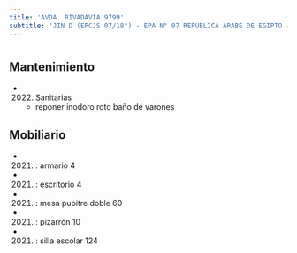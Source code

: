 ```yaml
---
title: 'AVDA. RIVADAVIA 9799'
subtitle: 'JIN D (EPCJS 07/18°) - EPA N° 07 REPUBLICA ARABE DE EGIPTO - EPC N° 07 REPUBLICA ARABE DE EGIPTO'
---
```


#


## Mantenimiento

*  (2022) Sanitarias 
    + reponer inodoro roto baño de varones


## Mobiliario

*  (2021) : armario 4 

*  (2021) : escritorio 4 

*  (2021) : mesa pupitre doble 60 

*  (2021) : pizarrón 10 

*  (2021) : silla escolar 124 






